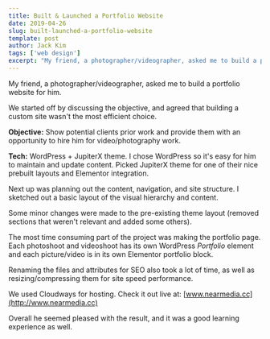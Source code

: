 ```yaml
---
title: Built & Launched a Portfolio Website
date: 2019-04-26
slug: built-launched-a-portfolio-website
template: post
author: Jack Kim
tags: ['web design']
excerpt: "My friend, a photographer/videographer, asked me to build a portfolio website for him..."
---
```


<MDXWrapper>

My friend, a photographer/videographer, asked me to build a portfolio website for him.

We started off by discussing the objective, and agreed that building a custom site wasn't the most efficient choice.

**Objective:** Show potential clients prior work and provide them with an opportunity to hire him for video/photography work.

**Tech:** WordPress + JupiterX theme. I chose WordPress so it's easy for him to maintain and update content. Picked JupiterX theme for one of their nice prebuilt layouts and Elementor integration.

Next up was planning out the content, navigation, and site structure. I sketched out a basic layout of the visual hierarchy and content.

Some minor changes were made to the pre-existing theme layout (removed sections that weren't relevant and added some others).

The most time consuming part of the project was making the portfolio page. Each photoshoot and videoshoot has its own WordPress _Portfolio_ element and each picture/video is in its own Elementor portfolio block.

Renaming the files and attributes for SEO also took a lot of time, as well as resizing/compressing them for site speed performance.

We used Cloudways for hosting. Check it out live at: [www.nearmedia.cc](http://www.nearmedia.cc)

Overall he seemed pleased with the result, and it was a good learning experience as well.

</MDXWrapper>
